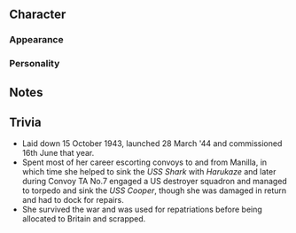 ==Character==
===Appearance===
===Personality===
==Notes==
==Trivia==

* Laid down 15 October 1943, launched 28 March '44 and commissioned 16th June that year.
* Spent most of her career escorting convoys to and from Manilla, in which time she helped to sink the ''USS Shark'' with ''Harukaze'' and later during Convoy TA No.7 engaged a US destroyer squadron and managed to torpedo and sink the ''USS Cooper'', though she was damaged in return and had to dock for repairs.
* She survived the war and was used for repatriations before being allocated to Britain and scrapped.